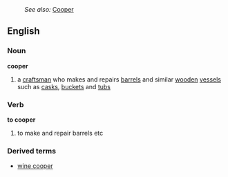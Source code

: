 :''See also:'' [[Cooper]]
==English==
===Noun===
'''cooper'''
# a [[craftsman]] who makes and repairs [[barrel]]s and similar [[wooden]] [[vessel]]s such as [[cask]]s, [[bucket]]s and [[tub]]s
===Verb===
'''to cooper'''
# to make and repair barrels etc
===Derived terms===
*[[wine cooper]]